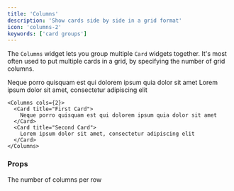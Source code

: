 ```yaml
---
title: 'Columns'
description: 'Show cards side by side in a grid format'
icon: 'columns-2'
keywords: ['card groups']
---
```


The `Columns` widget lets you group multiple `Card` widgets together. It's most often used to put multiple cards in a grid, by specifying the number of grid columns.

<Columns cols={2}>
  <Card title="First Card" icon="panel-left-close">
    Neque porro quisquam est qui dolorem ipsum quia dolor sit amet
  </Card>
  <Card title="Second Card" icon="panel-right-close">
    Lorem ipsum dolor sit amet, consectetur adipiscing elit
  </Card>
</Columns>

<RequestExample>

```mdx Card Group Example
<Columns cols={2}>
  <Card title="First Card">
    Neque porro quisquam est qui dolorem ipsum quia dolor sit amet
  </Card>
  <Card title="Second Card">
    Lorem ipsum dolor sit amet, consectetur adipiscing elit
  </Card>
</Columns>
```

</RequestExample>

### Props

<ResponseField name="cols" default={2}>
  The number of columns per row
</ResponseField>